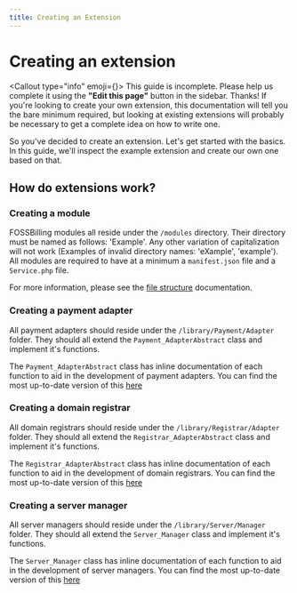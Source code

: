 ```yaml
---
title: Creating an Extension
---
```



# <FontAwesomeIcon icon={faCode} /> Creating an extension

<Callout type="info" emoji={<FontAwesomeIcon icon={faPersonDigging} />}>
    This guide is incomplete. Please help us complete it using the **"Edit this page"** button in the sidebar. Thanks!
    If you're looking to create your own extension, this documentation will tell you the bare minimum required, but looking at existing extensions will probably be necessary to get a complete idea on how to write one.
</Callout>

So you've decided to create an extension. Let's get started with the basics. In this guide, we'll inspect the example extension and create our own one based on that.

## How do extensions work?

### Creating a module

FOSSBilling modules all reside under the `/modules` directory. Their directory must be named as follows: 'Example'. Any other variation of capitalization will not work (Examples of invalid directory names: 'eXample', 'example').
All modules are required to have at a minimum a `manifest.json` file and a `Service.php` file.

For more information, please see the [file structure](https://fossbilling.org/docs/contribution-handbook/file-structure#modules) documentation.

### Creating a payment adapter

All payment adapters should reside under the `/library/Payment/Adapter` folder. They should all extend the `Payment_AdapterAbstract` class and implement it's functions.

The `Payment_AdapterAbstract` class has inline documentation of each function to aid in the development of payment adapters. You can find the most up-to-date version of this [here](https://github.com/FOSSBilling/FOSSBilling/blob/main/src/library/Payment/AdapterAbstract.php)

### Creating a domain registrar

All domain registrars should reside under the `/library/Registrar/Adapter` folder. They should all extend the `Registrar_AdapterAbstract` class and implement it's functions.

The `Registrar_AdapterAbstract` class has inline documentation of each function to aid in the development of domain registrars. You can find the most up-to-date version of this [here](https://github.com/FOSSBilling/FOSSBilling/blob/main/src/library/Registrar/AdapterAbstract.php)

### Creating a server manager

All server managers should reside under the `/library/Server/Manager` folder. They should all extend the `Server_Manager` class and implement it's functions.

The `Server_Manager` class has inline documentation of each function to aid in the development of server managers. You can find the most up-to-date version of this [here](https://github.com/FOSSBilling/FOSSBilling/blob/main/src/library/Server/Manager.php)
